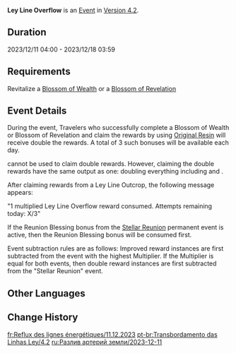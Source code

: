 {{Event
|name              = Ley Line Overflow 2023-12-11
|image             = Ley Line Overflow.png
|type              = In-Game
|time_known        = yes
|time_start        = 2023-12-11 04:00:00
|time_end          = 2023-12-18 03:59:59
|link              = https://genshin.hoyoverse.com/en/news/detail/113752
}}
{{Description|The flow of experience and gold within the ley lines has been notable of late...<br>Use the power of Original Resin to make Blossoms of Wealth and Blossoms of Revelation bloom brilliantly, and bring forth shining [[Mora]] and forerunners' experiences into the world.}}
'''Ley Line Overflow''' is an [[Event]] in [[Version 4.2]].

==Duration==
2023/12/11 04:00 - 2023/12/18 03:59

==Requirements==
Revitalize a [[Blossom of Wealth]] or a [[Blossom of Revelation]]

==Event Details==
During the event, Travelers who successfully complete a Blossom of Wealth or Blossom of Revelation and claim the rewards by using [[Original Resin]] will receive double the rewards. A total of 3 such bonuses will be available each day.

{{Item|Condensed Resin|30}} cannot be used to claim double rewards. However, claiming the double rewards have the same output as one: doubling everything including {{Item|Companionship EXP|30}} and {{Item|Adventure EXP|30}}.

After claiming rewards from a Ley Line Outcrop, the following message appears:

"1 multiplied Ley Line Overflow reward consumed. Attempts remaining today: X/3"

If the Reunion Blessing bonus from the [[Stellar Reunion]] permanent event is active, then the Reunion Blessing bonus will be consumed first.

Event subtraction rules are as follows: Improved reward instances are first subtracted from the event with the highest Multiplier. If the Multiplier is equal for both events, then double reward instances are first subtracted  from the "Stellar Reunion" event.

==Other Languages==
{{Other Languages|Ley Line Overflow}}

==Change History==
{{Change History|4.2}}

[[fr:Reflux des lignes énergétiques/11.12.2023]]
[[pt-br:Transbordamento das Linhas Ley/4.2]]
[[ru:Разлив артерий земли/2023-12-11]]